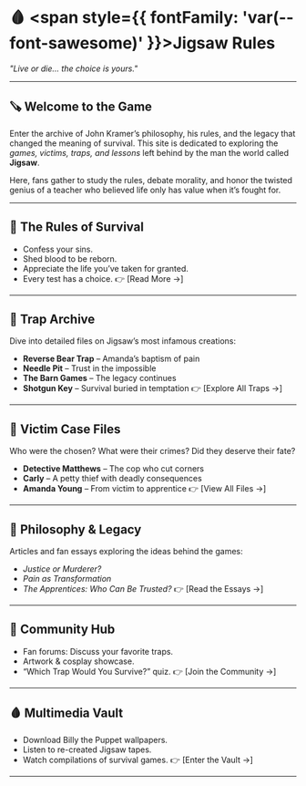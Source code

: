 # 🩸 <span style={{ fontFamily: 'var(--font-sawesome)' }}>Jigsaw</span> Rules

_"Live or die… the choice is yours."_

---

## 🪚 Welcome to the Game

Enter the archive of John Kramer’s philosophy, his rules, and the legacy that changed the meaning of survival. This site is dedicated to exploring the _games, victims, traps, and lessons_ left behind by the man the world called **Jigsaw**.

Here, fans gather to study the rules, debate morality, and honor the twisted genius of a teacher who believed life only has value when it’s fought for.

---

## 🔹 The Rules of Survival

- Confess your sins.
- Shed blood to be reborn.
- Appreciate the life you’ve taken for granted.
- Every test has a choice.
  👉 \[Read More →]

---

## 🔹 Trap Archive

Dive into detailed files on Jigsaw’s most infamous creations:

- **Reverse Bear Trap** – Amanda’s baptism of pain
- **Needle Pit** – Trust in the impossible
- **The Barn Games** – The legacy continues
- **Shotgun Key** – Survival buried in temptation
  👉 \[Explore All Traps →]

---

## 🔹 Victim Case Files

Who were the chosen? What were their crimes? Did they deserve their fate?

- **Detective Matthews** – The cop who cut corners
- **Carly** – A petty thief with deadly consequences
- **Amanda Young** – From victim to apprentice
  👉 \[View All Files →]

---

## 🔹 Philosophy & Legacy

Articles and fan essays exploring the ideas behind the games:

- _Justice or Murderer?_
- _Pain as Transformation_
- _The Apprentices: Who Can Be Trusted?_
  👉 \[Read the Essays →]

---

## 🔹 Community Hub

- Fan forums: Discuss your favorite traps.
- Artwork & cosplay showcase.
- “Which Trap Would You Survive?” quiz.
  👉 \[Join the Community →]

---

## 🩸 Multimedia Vault

- Download Billy the Puppet wallpapers.
- Listen to re-created Jigsaw tapes.
- Watch compilations of survival games.
  👉 \[Enter the Vault →]

---

